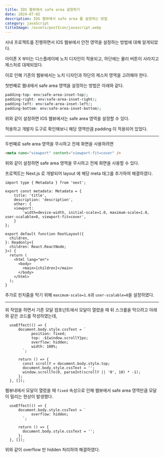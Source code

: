 ```yaml
---
title: IOS 웹뷰에서 safe area 설정하기
date: 2024-07-02
description: IOS 웹뷰에서 safe area 를 설정하는 방법
category: javaScript
titleImage: /assets/postIcon/javascript.webp
---
```


사내 프로젝트를 진행하면서 IOS 웹뷰에서 안전 영역을 설정하는 방법에 대해 알게되었다.

아이폰 X 부터는 디스플레이에 노치 디자인이 적용되고, 하단에는 물리 버튼이 사라지고 제스처로 대체되었다.

이로 인해 기존의 웹뷰에서는 노치 디자인과 하단의 제스처 영역을 고려해야 한다.

첫번째로 웹내에서 safe area 영역을 설정하는 방법은 아래와 같다.

```css
padding-top: env(safe-area-inset-top);
padding-right: env(safe-area-inset-right);
padding-left: env(safe-area-inset-left);
padding-bottom: env(safe-area-inset-bottom);
```

위와 같이 설정하면 IOS 웹뷰에서는 safe area 영역을 설정할 수 있다.

적용하고 개발자 도구로 확인해보니 해당 영역만큼 padding 이 적용되어 있었다.

---

두번째로 safe area 영역을 무시하고 전체 화면을 사용하려면

```html
<meta name="viewport" content="viewport-fit=cover" />
```

위와 같이 설정하면 safe area 영역을 무시하고 전체 화면을 사용할 수 있다.

프로젝트는 Next.js 로 개발되어 layout 에 해당 meta 태그를 추가하여 해결하였다.

```tsx
import type { Metadata } from 'next';

export const metadata: Metadata = {
    title: 'title',
    description: 'description',
    other: {
    viewport:
        'width=device-width, initial-scale=1.0, maximum-scale=1.0, user-scalable=0, viewport-fit=cover',
    }
};

export default function RootLayout({
  children,
}: Readonly<{
  children: React.ReactNode;
}>) {
  return (
    <html lang="en">
      <body>
        <main>{children}</main>
      </body>
    </html>
  );
}
```

추가로 핀치줌을 막기 위해 `maximum-scale=1.0`과 `user-scalable=0`을 설정하였다.

---

위 작업을 하면서 기존 모달 컴포넌트에서 모달이 열렸을 때 뒤 스크롤을 막으려고 아래와 같은 코드를 작성하였는데,

```tsx
  useEffect(() => {
      document.body.style.cssText = `
            position: fixed;
            top: -${window.scrollY}px;
            overflow: hidden;
            width: 100%;
        `;

      return () => {
        const scrollY = document.body.style.top;
        document.body.style.cssText = '';
        window.scrollTo(0, parseInt(scrollY || '0', 10) * -1);
      };
  }, []);
```

웹뷰내에서 모달이 열렸을 때 `fixed` 속성으로 인해 웹뷰에서 safe area 영역만큼 모달이 밀리는 현상이 발생했다.

```tsx
  useEffect(() => {
      document.body.style.cssText = `
            overflow: hidden;
        `;

      return () => {
        document.body.style.cssText = '';
      };
  }, []);
```

위와 같이 overflow 만 hidden 처리하여 해결하였다.
